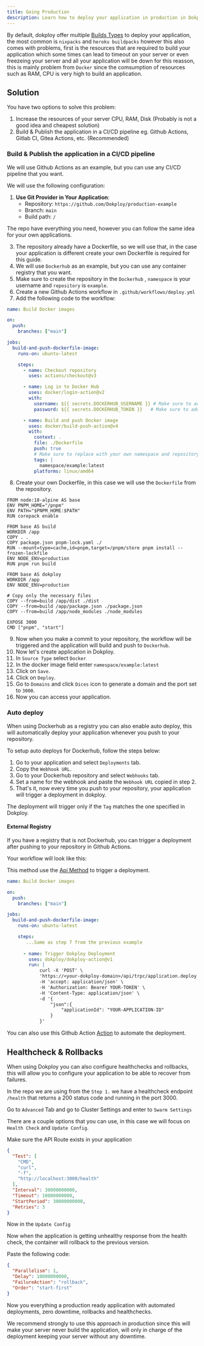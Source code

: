 ```yaml
---
title: Going Production
description: Learn how to deploy your application in production in Dokploy.
---
```



By default, dokploy offer multiple [Builds Types](/docs/core/applications/build-type) to deploy your application, the most common is `nixpacks` and `heroku buildpacks`
however this also comes with problems, first is the resources that are required to build your application which some times can lead to timeout on your server or even freezeing your server
and all your application will be down for this reasson, this is mainly problem from `Docker` since the comsumption of resources such as RAM, CPU is very high to build an application.



## Solution

You have two options to solve this problem:

1. Increase the resources of your server CPU, RAM, Disk (Probably is not a good idea and cheapest solution)
2. Build & Publish the application in a CI/CD pipeline eg. Github Actions, Gitlab CI, Gitea Actions, etc. (Recommended)


### Build & Publish the application in a CI/CD pipeline

We will use Github Actions as an example, but you can use any CI/CD pipeline that you want.

We will use the following configuration:

1. **Use Git Provider in Your Application**:
   - Repository: `https://github.com/Dokploy/production-example`
   - Branch: `main`
   - Build path: `/`

<Callout type="info">
The repo have everything you need, however you can follow the same idea for your own applications.

</Callout>


3. The repository already have a Dockerfile, so we will use that, in the case your application is different create your own Dockerfile is required for this guide.
4. We will use `Dockerhub` as an example, but you can use any container registry that you want.
5. Make sure to create the repository in the `Dockerhub` , `namespace` is your username and `repository` is `example`.
6. Create a new Github Actions workflow in `.github/workflows/deploy.yml`
7. Add the following code to the workflow:

```yaml
name: Build Docker images

on:
  push:
    branches: ["main"]

jobs:
  build-and-push-dockerfile-image:
    runs-on: ubuntu-latest

    steps:
      - name: Checkout repository
        uses: actions/checkout@v3

      - name: Log in to Docker Hub
        uses: docker/login-action@v2
        with:
          username: ${{ secrets.DOCKERHUB_USERNAME }} # Make sure to add the secrets in your repository in -> Settings -> Secrets (Actions) -> New repository secret
          password: ${{ secrets.DOCKERHUB_TOKEN }}   # Make sure to add the secrets in your repository in -> Settings -> Secrets (Actions) -> New repository secret

      - name: Build and push Docker image
        uses: docker/build-push-action@v4
        with:
          context: .
          file: ./Dockerfile
          push: true
          # Make sure to replace with your own namespace and repository
          tags: |
            namespace/example:latest 
          platforms: linux/amd64     
```
8. Create your own Dockerfile, in this case we will use the `Dockerfile` from the repository.

```properties
FROM node:18-alpine AS base
ENV PNPM_HOME="/pnpm"
ENV PATH="$PNPM_HOME:$PATH"
RUN corepack enable

FROM base AS build
WORKDIR /app
COPY . .
COPY package.json pnpm-lock.yaml ./
RUN --mount=type=cache,id=pnpm,target=/pnpm/store pnpm install --frozen-lockfile
ENV NODE_ENV=production
RUN pnpm run build

FROM base AS dokploy
WORKDIR /app
ENV NODE_ENV=production

# Copy only the necessary files
COPY --from=build /app/dist ./dist
COPY --from=build /app/package.json ./package.json
COPY --from=build /app/node_modules ./node_modules

EXPOSE 3000
CMD ["pnpm", "start"]
```

9. Now when you make a commit to your repository, the workflow will be triggered and the application will build and push to `Dockerhub`.
10. Now let's create application in Dokploy.
11. In `Source Type` select `Docker`
12. In the docker image field enter `namespace/example:latest`
13. Click on `Save`.
14. Click on `Deploy`.
15. Go to `Domains` and click `Dices` icon to generate a domain and the port set to `3000`.
16. Now you can access your application.

### Auto deploy

When using Dockerhub as a registry you can also enable auto deploy, this will automatically deploy your application whenever you push to your repository.

To setup auto deploys for Dockerhub, follow the steps below:

1. Go to your application and select `Deployments` tab.
2. Copy the `Webhook URL`.
3. Go to your Dockerhub repository and select `Webhooks` tab.
4. Set a name for the webhook and paste the `Webhook URL` copied in step 2.
5. That's it, now every time you push to your repository, your application will trigger a deployment in dokploy.

The deployment will trigger only if the `Tag` matches the one specified in Dokploy.


#### External Registry

If you have a registry that is not Dockerhub, you can trigger a deployment after pushing to your repository in Github Actions.

Your workflow will look like this:

This method use the [Api Method](/docs/core/auto-deploy#api-method) to trigger a deployment.

```yaml
name: Build Docker images

on:
  push:
    branches: ["main"]

jobs:
  build-and-push-dockerfile-image:
    runs-on: ubuntu-latest

    steps:
       ...Same as step 7 from the previous example
          
      - name: Trigger Dokploy Deployment
        uses: dokploy/dokploy-action@v1
        run: |
            curl -X 'POST' \
            'https://<your-dokploy-domain>/api/trpc/application.deploy' \
            -H 'accept: application/json' \
            -H 'Authorization: Bearer YOUR-TOKEN' \
            -H 'Content-Type: application/json' \
            -d '{
                "json":{
                    "applicationId": "YOUR-APPLICATION-ID"
                }
            }'
```

You can also use this Github Action [Action](https://github.com/marketplace/actions/dokploy-deployment) to automate the deployment.

## Healthcheck & Rollbacks

When using Dokploy you can also configure healthchecks and rollbacks, this will allow you to configure your application to be able to recover from failures.
 
In the repo we are using from the `Step 1.` we have a healthcheck endpoint `/health` that returns a 200 status code and running in the port 3000.

Go to `Advanced` Tab and go to Cluster Settings and enter to `Swarm Settings`

There are a couple options that you can use, in this case we will focus on `Health Check` and `Update Config`.

Make sure the API Route exists in your application

```json
{
  "Test": [
    "CMD",
    "curl",
    "-f",
    "http://localhost:3000/health"
  ],
  "Interval": 30000000000,
  "Timeout": 10000000000,
  "StartPeriod": 30000000000,
  "Retries": 3
}
```

Now in the `Update Config`

Now when the application is getting unhealthy response from the health check, the container will rollback to the previous version.

Paste the following code:
```json
{
  "Parallelism": 1,
  "Delay": 10000000000,
  "FailureAction": "rollback",
  "Order": "start-first"
}
```


Now you everything a production ready application with automated deployments, zero downtime, rollbacks and healthchecks.

We recommend strongly to use this approach in production since this will make your server never build the application, will only in charge of the deployment keeping your server without any downtime.